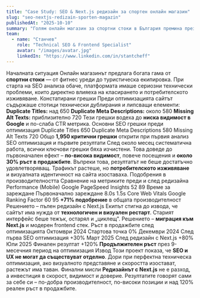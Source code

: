 ```yaml
---
title: "Case Study: SEO & Next.js редизайн за спортен онлайн магазин"
slug: "seo-nextjs-redizain-sporten-magazin"
publishedAt: "2025-10-10"
summary: "Голям онлайн магазин за спортни стоки в България премина през пълна SEO оптимизация и редизайн с Next.js. Резултатът — +120% ръст в продажбите."
team:
  - name: "Станчев"
    role: "Technical SEO & Frontend Specialist"
    avatar: "/images/avatar.jpg"
    linkedIn: "https://www.linkedin.com/in/stantcheff"
---
```


<Column gap="xl">
  <Column gap="m" padding="xl" background="gradient" radius="2xl" shadow="md">
    <Heading variant="display-strong-m">
      Началната ситуация
    </Heading>
    <Text variant="body-default-l" onBackground="neutral-weak">
      Онлайн магазинът предлага богата гама от <strong>спортни стоки</strong> — от фитнес уреди до туристическа екипировка.
      При старта на SEO анализа обаче, платформата имаше сериозни технически проблеми, които директно влияеха на класирането и потребителското изживяване.
    </Text>
  </Column>

  <Row gap="xl" align="center">
    <Column span={6}>
      <Column gap="m">
        <Heading variant="heading-strong-l">
          Констатирани грешки
        </Heading>
        <Text variant="body-default-m" onBackground="neutral-weak">
          Преди оптимизацията сайтът съдържаше стотици технически дублирания и липсващи елементи:
        </Text>
        <Column gap="s">
          <Text variant="body-default-m">
            <strong>Duplicate Titles:</strong> над 650
          </Text>
          <Text variant="body-default-m">
            <strong>Duplicate Meta Descriptions:</strong> около 580
          </Text>
          <Text variant="body-default-m">
            <strong>Missing Alt Texts:</strong> приблизително 720
          </Text>
        </Column>
        <Text variant="body-default-m" onBackground="neutral-weak">
          Тези грешки водеха до <strong>ниска видимост в Google</strong> и по-слаба CTR метрика.
        </Text>
      </Column>
    </Column>
      <Column span={6}>
        <Column gap="l" padding="xl" background="neutral-subtle" radius="2xl">
          <Heading variant="heading-strong-m" align="center">
            Основни SEO грешки преди оптимизация
          </Heading>
          <Column gap="m">
            <Row align="center" justify="between" padding="m" background="neutral-weak" radius="l">
              <Text variant="body-default-m" weight="strong">Duplicate Titles</Text>
              <Text variant="body-default-m" weight="strong" onBackground="danger">650</Text>
            </Row>
            <Row align="center" justify="between" padding="m" background="neutral-weak" radius="l">
              <Text variant="body-default-m" weight="strong">Duplicate Meta Descriptions</Text>
              <Text variant="body-default-m" weight="strong" onBackground="warning">580</Text>
            </Row>
            <Row align="center" justify="between" padding="m" background="neutral-weak" radius="l">
              <Text variant="body-default-m" weight="strong">Missing Alt Texts</Text>
              <Text variant="body-default-m" weight="strong" onBackground="danger">720</Text>
            </Row>
          </Column>
          <Text variant="body-default-s" onBackground="neutral-weak" align="center">
            Общо <strong>1,950 критични грешки</strong> открити при първия анализ
          </Text>
        </Column>
      </Column>
    </Row>

  <Row gap="xl" align="center">
      <Column span={6}>
        <Column gap="m">
          <Heading variant="heading-strong-l">
            SEO оптимизация и първите резултати
          </Heading>
          <Text variant="body-default-m" onBackground="neutral-weak">
            След около месец систематична работа, всички ключови грешки бяха изчистени.  
            Това доведе до първоначален ефект – <strong>по-висока видимост</strong>, повече посещения и <strong>около 30% ръст в продажбите</strong>.
          </Text>
          <Text variant="body-default-m" onBackground="neutral-weak">
            Въпреки това, резултатът не беше достатъчно удовлетворяващ.  
            Трафикът растеше, но <strong>потребителското изживяване</strong> и визуалната идентичност на сайта изоставаха.
          </Text>
        </Column>
      </Column>
      <Column span={6}>
        <Column gap="l" padding="xl" background="neutral-subtle" radius="2xl">
          <Heading variant="heading-strong-m" align="center">
            Подобрения в производителността
          </Heading>
          <Text variant="body-default-s" onBackground="neutral-weak" align="center">
            Сравнение на метриките преди и след редизайна
          </Text>
          <Column gap="m">
            <Row align="center" justify="between" padding="m" background="neutral-weak" radius="l">
              <Column gap="xs">
                <Text variant="body-default-s" weight="strong">Performance (Mobile)</Text>
                <Text variant="body-default-xs" onBackground="neutral-weak">Google PageSpeed Insights</Text>
              </Column>
              <Column align="end" gap="xs">
                <Text variant="body-default-s" weight="strong" onBackground="danger">52</Text>
                <Text variant="body-default-xs" weight="strong" onBackground="success">89</Text>
              </Column>
            </Row>
            <Row align="center" justify="between" padding="m" background="neutral-weak" radius="l">
              <Column gap="xs">
                <Text variant="body-default-s" weight="strong">Време за зареждане</Text>
                <Text variant="body-default-xs" onBackground="neutral-weak">Първоначално зареждане</Text>
              </Column>
              <Column align="end" gap="xs">
                <Text variant="body-default-s" weight="strong" onBackground="danger">8.0s</Text>
                <Text variant="body-default-xs" weight="strong" onBackground="success">1.5s</Text>
              </Column>
            </Row>
            <Row align="center" justify="between" padding="m" background="neutral-weak" radius="l">
              <Column gap="xs">
                <Text variant="body-default-s" weight="strong">Core Web Vitals</Text>
                <Text variant="body-default-xs" onBackground="neutral-weak">Google Ranking Factor</Text>
              </Column>
              <Column align="end" gap="xs">
                <Text variant="body-default-s" weight="strong" onBackground="warning">60</Text>
                <Text variant="body-default-xs" weight="strong" onBackground="success">95</Text>
              </Column>
            </Row>
          </Column>
          <Text variant="body-default-s" onBackground="neutral-weak" align="center">
            <strong>+71% подобрение</strong> в общата производителност
          </Text>
        </Column>
      </Column>
    </Row>

  <Column gap="m" padding="xl" background="gradient-to-t" radius="2xl">
    <Heading variant="heading-strong-l">
      Решението – пълен редизайн с Next.js
    </Heading>
    <Text variant="body-default-l" onBackground="neutral-weak">
      Екипът стигна до извода, че сайтът има нужда от <strong>технологичен и визуален рестарт</strong>.  
      Старият интерфейс беше тежък, остарял и „циклещ".  
      Решението – <strong>миграция към Next.js</strong> и модерен frontend стек.
    </Text>
  </Column>

  <Column gap="l" padding="xl" background="surface" radius="2xl">
    <Heading variant="heading-strong-m" align="center">
      Ръст в продажбите след оптимизацията
    </Heading>
    <Column gap="m">
      <Row align="center" justify="between" padding="l" background="neutral-subtle" radius="l">
        <Column gap="xs">
          <Text variant="body-default-m" weight="strong">Октомври 2024</Text>
          <Text variant="body-default-s" onBackground="neutral-weak">Стартова точка</Text>
        </Column>
        <Text variant="display-strong-s" onBackground="neutral">0%</Text>
      </Row>
      <Row align="center" justify="between" padding="l" background="neutral-subtle" radius="l">
        <Column gap="xs">
          <Text variant="body-default-m" weight="strong">Декември 2024</Text>
          <Text variant="body-default-s" onBackground="neutral-weak">След първа SEO оптимизация</Text>
        </Column>
        <Text variant="display-strong-s" onBackground="success">+30%</Text>
      </Row>
      <Row align="center" justify="between" padding="l" background="neutral-subtle" radius="l">
        <Column gap="xs">
          <Text variant="body-default-m" weight="strong">Март 2025</Text>
          <Text variant="body-default-s" onBackground="neutral-weak">След редизайн с Next.js</Text>
        </Column>
        <Text variant="display-strong-s" onBackground="success">+80%</Text>
      </Row>
      <Row align="center" justify="between" padding="l" background="brand-subtle" radius="l">
        <Column gap="xs">
          <Text variant="body-default-m" weight="strong">Юли 2025</Text>
          <Text variant="body-default-s" onBackground="neutral-weak">Финален резултат</Text>
        </Column>
        <Text variant="display-strong-m" onBackground="brand">+120%</Text>
      </Row>
    </Column>
    <Text variant="body-default-m" onBackground="neutral-weak" align="center">
      <strong>Продължителен ръст</strong> през 9-месечния период на оптимизация
    </Text>
  </Column>

  <Row gap="xl" align="start">
    <Column span={6}>
      <Column gap="m" padding="xl" background="subtle" radius="2xl">
        <Heading variant="heading-strong-m">
          Извод
        </Heading>
        <Text variant="body-default-m" onBackground="neutral-weak">
          Този проект показа, че <strong>SEO и UX не могат да съществуват отделно</strong>.  
          Дори при перфектна техническа оптимизация, ако визуалното представяне и скоростта изостават, растежът има таван.
        </Text>
      </Column>
    </Column>
    <Column span={6}>
      <Column gap="m" padding="xl" background="subtle" radius="2xl">
        <Heading variant="heading-strong-m">
          Финални мисли
        </Heading>
        <Text variant="body-default-m" onBackground="neutral-weak">
          <strong>Редизайнът с Next.js</strong> не е разход, а инвестиция в скорост, видимост и доверие.  
          Резултатите говорят сами за себе си – по-добра производителност, по-високи позиции и над 120% реален ръст в продажбите.
        </Text>
      </Column>
    </Column>
  </Row>
</Column>
